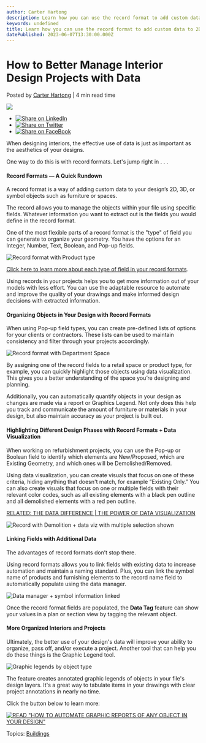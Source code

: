 ```yaml
---
author: Carter Hartong
description: Learn how you can use the record format to add custom data to 2D, 3D, or symbol objects to your interior designs. 
keywords: undefined
title: Learn how you can use the record format to add custom data to 2D, 3D, or symbol objects to your interior designs.  
datePublished: 2023-06-07T13:30:00.000Z
---
```

  

# How to Better Manage Interior Design Projects with Data

 Posted by [Carter Hartong](https://blog.vectorworks.net/author/carter-hartong) | 4 min read time 

![](https://blog.vectorworks.net/hubfs/Blog%20Images/230525_INT%20Record%20Formats/Demonstration-file-IMA-Familiar-Store.png) 

* [![Share on LinkedIn](https://2659751.fs1.hubspotusercontent-na1.net/hubfs/2659751/michaelDemo/share-LI.png)](http://www.linkedin.com/shareArticle?mini=true&url=https%3A%2F%2Fblog.vectorworks.net%2Fhow-to-organize-your-data-in-vectorworks-architect)
* [![Share on Twitter](https://2659751.fs1.hubspotusercontent-na1.net/hubfs/2659751/michaelDemo/share-TW.png)](https://www.twitter.com/share?text=How%20to%20Better%20Manage%20Interior%20Design%20Projects%20with%20Data&url=https%3A%2F%2Fblog.vectorworks.net%2Fhow-to-organize-your-data-in-vectorworks-architect&via=PMGTweets)
* [![Share on FaceBook](https://2659751.fs1.hubspotusercontent-na1.net/hubfs/2659751/michaelDemo/share-FB.png)](https://www.facebook.com/sharer/sharer.php?u=https%3A%2F%2Fblog.vectorworks.net%2Fhow-to-organize-your-data-in-vectorworks-architect)

When designing interiors, the effective use of data is just as important as the aesthetics of your designs. 

One way to do this is with record formats. Let's jump right in . . . 

#### Record Formats — A Quick Rundown

A record format is a way of adding custom data to your design’s 2D, 3D, or symbol objects such as furniture or spaces. 

The record allows you to manage the objects within your file using specific fields. Whatever information you want to extract out is the fields you would define in the record format. 

One of the most flexible parts of a record format is the "type" of field you can generate to organize your geometry. You have the options for an Integer, Number, Text, Boolean, and Pop-up fields.

![Record format with Product type](https://blog.vectorworks.net/hs-fs/hubfs/Blog%20Images/230525_INT%20Record%20Formats/Record%20format%20with%20Product%20type.png?width=600&height=581&name=Record%20format%20with%20Product%20type.png)

[Click here to learn more about each type of field in your record formats](https://app-help.vectorworks.net/2023/eng/VW2023%5FGuide/RecordsSchedules/Creating%20record%5Fformats.htm). 

Using records in your projects helps you to get more information out of your models with less effort. You can use the adaptable resource to automate and improve the quality of your drawings and make informed design decisions with extracted information.

#### Organizing Objects in Your Design with Record Formats

When using Pop-up field types, you can create pre-defined lists of options for your clients or contractors. These lists can be used to maintain consistency and filter through your projects accordingly. 

![Record format with Department Space](https://blog.vectorworks.net/hs-fs/hubfs/Blog%20Images/230525_INT%20Record%20Formats/Record%20format%20with%20Department%20Space.png?width=500&height=577&name=Record%20format%20with%20Department%20Space.png)

By assigning one of the record fields to a retail space or product type, for example, you can quickly highlight those objects using data visualization. This gives you a better understanding of the space you’re designing and planning.

Additionally, you can automatically quantify objects in your design as changes are made via a report or Graphics Legend. Not only does this help you track and communicate the amount of furniture or materials in your design, but also maintain accuracy as your project is built out.

#### Highlighting Different Design Phases with Record Formats + Data Visualization

When working on refurbishment projects, you can use the Pop-up or Boolean field to identify which elements are New/Proposed, which are Existing Geometry, and which ones will be Demolished/Removed. 

Using data visualization, you can create visuals that focus on one of these criteria, hiding anything that doesn't match, for example “Existing Only.” You can also create visuals that focus on one or multiple fields with their relevant color codes, such as all existing elements with a black pen outline and all demolished elements with a red pen outline.

[RELATED: THE DATA DIFFERENCE | THE POWER OF DATA VISUALIZATION](../../../net/vectorworks/blog/creating-meaningful-data-with-data-visualization-in-vectorworks.html)

![Record with Demolition + data viz with multiple selection shown](https://blog.vectorworks.net/hs-fs/hubfs/Blog%20Images/230525_INT%20Record%20Formats/Record%20with%20Demolition%20+%20data%20viz%20with%20multiple%20selection%20shown.png?width=1440&height=1079&name=Record%20with%20Demolition%20+%20data%20viz%20with%20multiple%20selection%20shown.png)

#### Linking Fields with Additional Data 

The advantages of record formats don’t stop there.

Using record formats allows you to link fields with existing data to increase automation and maintain a naming standard. Plus, you can link the symbol name of products and furnishing elements to the record name field to automatically populate using the data manager. 

![Data manager + symbol information linked](https://blog.vectorworks.net/hs-fs/hubfs/Blog%20Images/230525_INT%20Record%20Formats/Data%20manager%20+%20symbol%20information%20linked.png?width=1440&height=1179&name=Data%20manager%20+%20symbol%20information%20linked.png)

Once the record format fields are populated, the **Data Tag** feature can show your values in a plan or section view by tagging the relevant object. 

#### More Organized Interiors and Projects 

Ultimately, the better use of your design's data will improve your ability to organize, pass off, and/or execute a project. Another tool that can help you do these things is the Graphic Legend tool.

![Graphic legends by object type](https://blog.vectorworks.net/hs-fs/hubfs/Blog%20Images/230525_INT%20Record%20Formats/Graphic%20legends%20by%20object%20type.png?width=1440&height=985&name=Graphic%20legends%20by%20object%20type.png)

The feature creates annotated graphic legends of objects in your file's design layers. It's a great way to tabulate items in your drawings with clear project annotations in nearly no time.

Click the button below to learn more:

[![READ "HOW TO AUTOMATE GRAPHIC REPORTS OF ANY OBJECT IN YOUR DESIGN"](https://no-cache.hubspot.com/cta/default/3018241/c7912a81-6b79-4d49-84da-111dd82c388e.png)](https://cta-redirect.hubspot.com/cta/redirect/3018241/c7912a81-6b79-4d49-84da-111dd82c388e) 

 Topics: [Buildings](https://blog.vectorworks.net/topic/buildings) 

  
